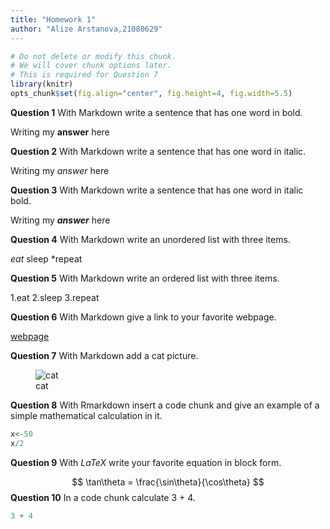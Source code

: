 ```yaml
---
title: "Homework 1"
author: "Alize Arstanova,21080629"
---
```


```r
# Do not delete or modify this chunk.
# We will cover chunk options later.
# This is required for Question 7
library(knitr)
opts_chunk$set(fig.align="center", fig.height=4, fig.width=5.5)
```

**Question 1** With Markdown write a sentence that has one word in bold.

Writing my **answer** here

**Question 2** With Markdown write a sentence that has one word in italic.

Writing my _answer_ here

**Question 3** With Markdown write a sentence that has one word in italic bold.

Writing my **_answer_** here

**Question 4** With Markdown write an unordered list with three items.

*eat
*sleep
*repeat

**Question 5** With Markdown write an ordered list with three items.

1.eat
2.sleep
3.repeat

**Question 6** With Markdown give a link to your favorite webpage.

[webpage](https://translate.google.com/?sl=en&tl=ru&text=appeared&op=translate)

**Question 7** With Markdown add a cat picture.

![cat](https://upload.wikimedia.org/wikipedia/commons/3/38/Adorable-animal-cat-20787.jpg)

**Question 8** With Rmarkdown insert a code chunk and give an example of a simple mathematical calculation in it.

```r
x<-50
x/2
```
**Question 9** With $LaTeX$ write your favorite equation in block form.

$$
\tan\theta = \frac{\sin\theta}{\cos\theta}
$$
**Question 10** In a code chunk calculate 3 + 4.

```r
3 + 4
```



